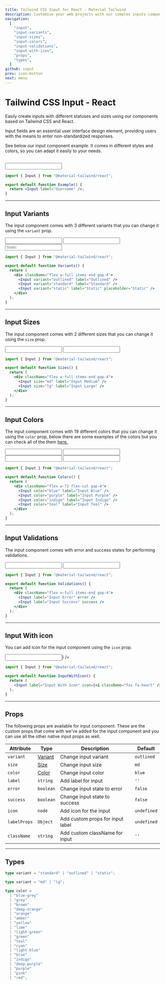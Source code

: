 ```yaml
---
title: Tailwind CSS Input for React - Material Tailwind
description: Customise your web projects with our complex inputs component for Tailwind CSS and React using Material Design guidelines.
navigation:
  [
    "input",
    "input-variants",
    "input-sizes",
    "input-colors",
    "input-validations",
    "input-with-icon",
    "props",
    "types",
  ]
github: input
prev: icon-button
next: menu
---
```


# Tailwind CSS Input - React

Easily create inputs with different statuses and sizes using our components based on Tailwind CSS and React.

Input fields are an essential user interface design element, providing users with the means to enter non-standardized responses.

See below our input component example. It comes in different styles and colors, so you can adapt it easily to your needs.

<br />

<ComponentDemo id="input">
  <div className="w-72">
    <Input label="Username" />
  </div>
</ComponentDemo>

```jsx
import { Input } from "@material-tailwind/react";

export default function Example() {
  return <Input label="Username" />;
}
```

---

## Input Variants

The input component comes with 3 different variants that you can change it using the <Code>variant</Code> prop.

<ComponentDemo id="input-variants">
  <div className="flex w-full items-end gap-4">
    <Input variant="outlined" label="Outlined" />
    <Input variant="standard" label="Standard" />
    <Input variant="static" label="Static" placeholder="Static" />
  </div>
</ComponentDemo>

```jsx
import { Input } from "@material-tailwind/react";

export default function Variants() {
  return (
    <div className="flex w-full items-end gap-4">
      <Input variant="outlined" label="Outlined" />
      <Input variant="standard" label="Standard" />
      <Input variant="static" label="Static" placeholder="Static" />
    </div>
  );
}
```

---

## Input Sizes

The input component comes with 2 different sizes that you can change it using the <Code>size</Code> prop.

<ComponentDemo id="input-sizes">
  <div className="flex w-full items-end gap-4">
    <Input size="md" label="Input Medium" />
    <Input size="lg" label="Input Large" />
  </div>
</ComponentDemo>

```jsx
import { Input } from "@material-tailwind/react";

export default function Sizes() {
  return (
    <div className="flex w-full items-end gap-4">
      <Input size="md" label="Input Medium" />
      <Input size="lg" label="Input Large" />
    </div>
  );
}
```

---

## Input Colors

The input component comes with 19 different colors that you can change it using the <Code>color</Code> prop, below there are some examples of the colors but you can check all of the them [here.](#props)

<ComponentDemo id="input-colors">
  <div className="flex w-72 flex-col gap-4">
    <Input color="blue" label="Input Blue" />
    <Input color="purple" label="Input Purple" />
    <Input color="indigo" label="Input Indigo" />
    <Input color="teal" label="Input Teal" />
  </div>
</ComponentDemo>

```jsx
import { Input } from "@material-tailwind/react";

export default function Colors() {
  return (
    <div className="flex w-72 flex-col gap-4">
      <Input color="blue" label="Input Blue" />
      <Input color="purple" label="Input Purple" />
      <Input color="indigo" label="Input Indigo" />
      <Input color="teal" label="Input Teal" />
    </div>
  );
}
```

---

## Input Validations

The input component comes with error and success states for performing validations.

<ComponentDemo id="input-validations">
  <div className="flex w-full items-end gap-4">
    <Input label="Input Error" error />
    <Input label="Input Success" success />
  </div>
</ComponentDemo>

```jsx
import { Input } from "@material-tailwind/react";

export default function Validations() {
  return (
    <div className="flex w-full items-end gap-4">
      <Input label="Input Error" error />
      <Input label="Input Success" success />
    </div>
  );
}
```

---

## Input With icon

You can add icon for the input component using the <Code>icon</Code> prop.

<ComponentDemo id="input-with-icon">
  <div className="w-72">
    <Input label="Input With Icon" icon={<i className="fas fa-heart" />} />
  </div>
</ComponentDemo>

```jsx
import { Input } from "@material-tailwind/react";

export default function InputWithIcon() {
  return (
    <Input label="Input With Icon" icon={<i className="fas fa-heart" />} />
  );
}
```

---

## Props

<span id="props" className="scroll-mt-48" />
The following props are available for input component. These are the custom props
that come with we've added for the input component and you can use all the other
native input props as well.

| Attribute    | Type                 | Description                      | Default                |
| ------------ | -------------------- | -------------------------------- | ---------------------- |
| `variant`    | [Variant](#types)    | Change input variant             | <Code>outlined</Code>  |
| `size`       | [Size](#types)       | Change input size                | <Code>md</Code>        |
| `color`      | [Color](#types)      | Change input color               | <Code>blue</Code>      |
| `label`      | <Code>string</Code>  | Add label for input              | `''`                   |
| `error`      | <Code>boolean</Code> | Change input state to error      | <Code>false</Code>     |
| `success`    | <Code>boolean</Code> | Change input state to success    | <Code>false</Code>     |
| `icon`       | <Code>node</Code>    | Add icon for the input           | <Code>undefined</Code> |
| `labelProps` | <Code>Object</Code>  | Add custom props for input label | <Code>undefined</Code> |
| `className`  | <Code>string</Code>  | Add custom className for input   | `''`                   |

---

## Types

<span id="types" className="scroll-mt-48" />

```ts
type variant = "standard" | "outlined" | "static";
```

```ts
type variant = "md" | "lg";
```

```ts
type color =
  | "blue-grey"
  | "grey"
  | "brown"
  | "deep-orange"
  | "orange"
  | "amber"
  | "yellow"
  | "lime"
  | "light-green"
  | "green"
  | "teal"
  | "cyan"
  | "light-blue"
  | "blue"
  | "indigo"
  | "deep-purple"
  | "purple"
  | "pink"
  | "red";
```
